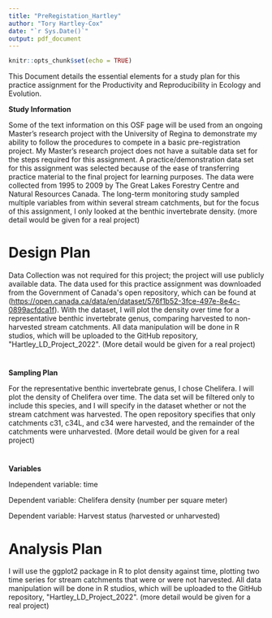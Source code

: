 ---
title: "PreRegistation_Hartley"
author: "Tory Hartley-Cox"
date: "`r Sys.Date()`"
output: pdf_document
---

```{r setup, include=FALSE}
knitr::opts_chunk$set(echo = TRUE)
```

This Document details the essential elements for a study plan for this practice assignment for the Productivity and Reproducibility in Ecology and Evolution.



**Study Information**

Some of the text information on this OSF page will be used from an ongoing Master's research project with the University of Regina to demonstrate my ability to follow the procedures to compete in a basic pre-registration project. My Master's research project does not have a suitable data set for the steps required for this assignment. A practice/demonstration data set for this assignment was selected because of the ease of transferring practice material to the final project for learning purposes. The data were collected from 1995 to 2009 by The Great Lakes Forestry Centre and Natural Resources Canada. The long-term monitoring study sampled multiple variables from within several stream catchments, but for the focus of this assignment, I only looked at the benthic invertebrate density. (more detail would be given for a real project)

# **Design Plan**

Data Collection was not required for this project; the project will use publicly available data. The data used for this practice assignment was downloaded from the Government of Canada\'s open repository, which can be found at (<https://open.canada.ca/data/en/dataset/576f1b52-3fce-497e-8e4c-0899acfdca1f>). With the dataset, I will plot the density over time for a representative benthic invertebrate genus, comparing harvested to non-harvested stream catchments. All data manipulation will be done in R studios, which will be uploaded to the GitHub repository, \"Hartley_LD_Project_2022\". (More detail would be given for a real project)

# 

**Sampling Plan**

For the representative benthic invertebrate genus, I chose Chelifera. I will plot the density of Chelifera over time. The data set will be filtered only to include this species, and I will specify in the dataset whether or not the stream catchment was harvested. The open repository specifies that only catchments c31, c34L, and c34 were harvested, and the remainder of the catchments were unharvested. (More detail would be given for a real project)

# 
**Variables**

Independent variable: time

Dependent variable: Chelifera density (number per square meter)

Dependent variable: Harvest status (harvested or unharvested)

# **Analysis Plan**

I will use the ggplot2 package in R to plot density against time, plotting two time series for stream catchments that were or were not harvested. All data manipulation will be done in R studios, which will be uploaded to the GitHub repository, \"Hartley_LD_Project_2022\". (more detail would be given for a real project)








